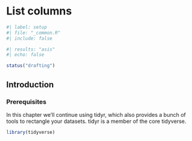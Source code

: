 # List columns

```r
#| label: setup
#| file: "_common.R"
#| include: false
```

::: status
```r
#| results: "asis"
#| echo: false

status("drafting")
```
:::

## Introduction

<!--# TO DO: Write introduction. -->

### Prerequisites

In this chapter we'll continue using tidyr, which also provides a bunch of tools to rectangle your datasets.
tidyr is a member of the core tidyverse.

```r
library(tidyverse)
```

<!--# TO DO: Write chapter around unnest, hoist, etc. -->
